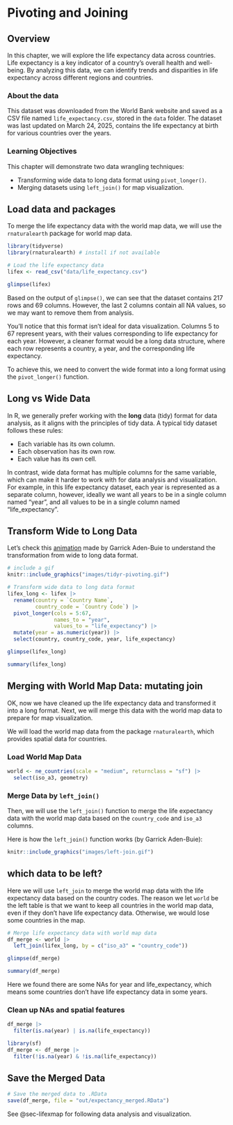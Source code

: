 # Pivoting and Joining

## Overview 

In this chapter, we will explore the life expectancy data across countries. Life expectancy is a key indicator of a country's overall health and well-being. By analyzing this data, we can identify trends and disparities in life expectancy across different regions and countries.

### About the data

This dataset was downloaded from the World Bank website and saved as a CSV file named `life_expectancy.csv`, stored in the `data` folder. The dataset was last updated on March 24, 2025, contains the life expectancy at birth for various countries over the years.

### Learning Objectives
This chapter will demonstrate two data wrangling techniques:

-  Transforming wide data to long data format using `pivot_longer()`.
-  Merging datasets using `left_join()` for map visualization.

## Load data and packages

To merge the life expectancy data with the world map data, we will use the `rnaturalearth` package for world map data.

```r
library(tidyverse) 
library(rnaturalearth) # install if not available
```

```r
# Load the life expectancy data
lifex <- read_csv("data/life_expectancy.csv")
```

```r
glimpse(lifex)
```

Based on the output of `glimpse()`, we can see that the dataset contains 217 rows and 69 columns. However, the last 2 columns contain all NA values, so we may want to remove them from analysis.

You’ll notice that this format isn’t ideal for data visualization. Columns 5 to 67 represent years, with their values corresponding to life expectancy for each year. However, a cleaner format would be a long data structure, where each row represents a country, a year, and the corresponding life expectancy.

To achieve this, we need to convert the wide format into a long format using the `pivot_longer()` function.

## Long vs Wide Data

In R, we generally prefer working with the **long** data (tidy) format for data analysis, as it aligns with the principles of tidy data. A typical tidy dataset follows these rules:

-  Each variable has its own column.
-  Each observation has its own row.
-  Each value has its own cell.

In contrast, wide data format has multiple columns for the same variable, which can make it harder to work with for data analysis and visualization. For example, in this life expectancy dataset, each year is represented as a separate column, however, ideally we want all years to be in a single column named "year", and all values to be in a single column named "life_expectancy".


## Transform Wide to Long Data

Let's check this [animation](https://www.garrickadenbuie.com/project/tidyexplain/#pivot-wider-and-longer) made by Garrick Aden-Buie to understand the transformation from wide to long data format.

```r
# include a gif
knitr::include_graphics("images/tidyr-pivoting.gif")
```


```r
# Transform wide data to long data format
lifex_long <- lifex |> 
  rename(country = `Country Name`,
         country_code = `Country Code`) |>
  pivot_longer(cols = 5:67, 
               names_to = "year", 
               values_to = "life_expectancy") |> 
  mutate(year = as.numeric(year)) |>
  select(country, country_code, year, life_expectancy)
```

```r
glimpse(lifex_long)
```

```r
summary(lifex_long)
```

## Merging with World Map Data: mutating join

OK, now we have cleaned up the life expectancy data and transformed it into a long format. Next, we will merge this data with the world map data to prepare for map visualization.

We will load the world map data from the package `rnaturalearth`, which provides spatial data for countries.

### Load World Map Data
```r
world <- ne_countries(scale = "medium", returnclass = "sf") |>
  select(iso_a3, geometry)
```


### Merge Data by `left_join()`
Then, we will use the `left_join()` function to merge the life expectancy data with the world map data based on the `country_code` and `iso_a3` columns.

Here is how the `left_join()` function works (by Garrick Aden-Buie):

```r
knitr::include_graphics("images/left-join.gif")
```

::: callout-important
## which data to be left? 
Here we will use `left_join` to merge the world map data with the life expectancy data based on the country codes. The reason we let `world` be the left table is that we want to keep all countries in the world map data, even if they don't have life expectancy data. Otherwise, we would lose some countries in the map.
:::

```r
# Merge life expectancy data with world map data
df_merge <- world |>
  left_join(lifex_long, by = c("iso_a3" = "country_code"))
```

```r
glimpse(df_merge)
```

```r
summary(df_merge)
```
Here we found there are some NAs for year and life_expectancy, which means some countries don't have life expectancy data in some years.

### Clean up NAs and spatial features

```r
df_merge |>
  filter(is.na(year) | is.na(life_expectancy))
```

```r
library(sf)
df_merge <- df_merge |>
  filter(!is.na(year) & !is.na(life_expectancy))
```



## Save the Merged Data

```r
# Save the merged data to .RData
save(df_merge, file = "out/expectancy_merged.RData")
```


See @sec-lifexmap for following data analysis and visualization.

